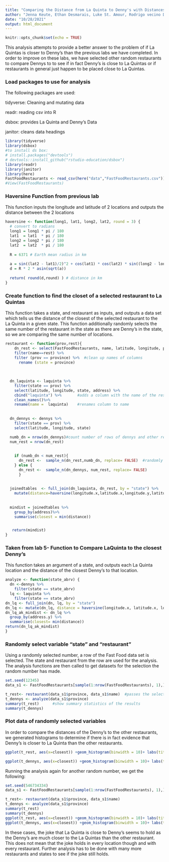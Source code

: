 ```yaml
---
title: "Comparing the Distance from La Quinta to Denny's with Distances between La Quinta and Other Restaurants"
author: "Jenna Keute, Ethan Desmarais, Luke St. Amour, Rodrigo vecino De Haro"
date: "10/28/2021"
output: html_document
---
```


```r
knitr::opts_chunk$set(echo = TRUE)
```


This analysis attempts to provide a better answer to the problem of if La Quintas is closer to Denny's than the previous labs we have completed. In order to improve on these labs, we have selected other random restaurants to compare Dennys to to see if in fact Denny's is close to La Quintas or if restaurants in general just happen to be placed close to La Quintas. 


### Load packages to use for analysis
The following packages are used:

tidyverse: Cleaning and mutating data

readr: reading csv into R

dsbox: provides La Quinta and Denny's Data

janitor: cleans data headings


```r
library(tidyverse)
library(dsbox)
#to install ds box:
# install.packages("devtools")
# devtools::install_github("rstudio-education/dsbox")
library(readr)
library(janitor)
library(here)
FastFoodRestaurants <- read_csv(here("data","FastFoodRestaurants.csv"))
#View(FastFoodRestaurants)
```

### Haversine Function from previous lab 

This function inputs the longitude and latitude of 2 locations and outputs the distance between the 2 locations

```r
haversine <- function(long1, lat1, long2, lat2, round = 3) {
  # convert to radians
  long1 = long1 * pi / 180
  lat1  = lat1  * pi / 180
  long2 = long2 * pi / 180
  lat2  = lat2  * pi / 180
  
  R = 6371 # Earth mean radius in km
  
  a = sin((lat2 - lat1)/2)^2 + cos(lat1) * cos(lat2) * sin((long2 - long1)/2)^2
  d = R * 2 * asin(sqrt(a))
  
  return( round(d,round) ) # distance in km
}
```


### Create function to find the closet of a selected restaurant to La Quintas

This function takes a state, and restaurant as inputs, and outputs a data set which tells us the distance of the closest of the selected restaurant to the La Quinta in a given state. This function additionally randomly selects the same number of the restaurant in the state as there are Denny's in the state, so we are comparing the same number of locations.  

```r
restaurant <- function(prov,rest){
    dn_rest <- select(FastFoodRestaurants, name, latitude, longitude, province) %>%  #remove unneeded columns
    filter(name==rest) %>%
    filter (prov == province) %>%  #clean up names of columns
      rename (state = province)
  
   
    
  dn_laquinta <- laquinta %>%
    filter(state == prov) %>%
    select(latitude, longitude, state, address) %>%
    cbind("laquinta") %>%       #adds a column with the name of the restraunt
    clean_names()%>%
    rename(name =  laquinta)    #renames column to name
    
  
  dn_dennys <- dennys %>%
    filter(state == prov) %>%
    select(latitude, longitude, state)

  numb_dn = nrow(dn_dennys)#count number of rows of dennys and other restaurant
  num_rest = nrow(dn_rest)
  
  
    if (numb_dn < num_rest){
      dn_rest <-  sample_n(dn_rest,numb_dn, replace= FALSE)  #randomly select the same amount of locations as Dennys
    } else {
      dn_rest <-  sample_n(dn_dennys, num_rest, replace= FALSE)
      }
      
  
  joinedtables  <- full_join(dn_laquinta, dn_rest, by = "state") %>%
    mutate(distance=haversine(longitude.x,latitude.x,longitude.y,latitude.y)) #calculate distances between la Quinta and restaurant
    
    
  mindist = joinedtables %>% 
    group_by(address)%>%
    summarise(closest = min(distance))


   return(mindist)
}

```
###  Taken from lab 5- Function to Compare LaQuinta to the closest Denny's

This function takes an argument of a state, and outputs each La Quinta location and the distance of the closest Denny's to that location. 

```r
analyze <- function(state_abrv) {
  dn <-dennys %>%
    filter(state == state_abrv)
  lq <- laquinta %>%
    filter(state == state_abrv)
dn_lq <- full_join(dn, lq, by = "state")
dn_lq <- mutate(dn_lq, distance = haversine(longitude.x, latitude.x, longitude.y, latitude.y))
dn_lq_ak_mindist <- dn_lq %>%
  group_by(address.y) %>%
  summarise(closest= min(distance))
return(dn_lq_ak_mindist)
}
```

### Randomly select variable "state" and "restaurant"
Using a randomly selected number, a row of the Fast Food data set is selected. The state and restaurant from the row are used for the analysis. The analysis functions are then called to get datasets for the selection the random number has made. 

```r
set.seed(12345)  
data_s1 <- FastFoodRestaurants[sample(1:nrow(FastFoodRestaurants), 1),] #select a random row according to the seed from the Fast Food Data

t_rest<- restaurant(data_s1$province, data_s1$name)  #passes the selected row into our functions
t_dennys <- analyze(data_s1$province)
summary(t_rest)      #show summary statistics of the results
summary(t_dennys)
```
### Plot data of randomly selected variables
In order to compare the distances of the Denny's to the other restaurants, we generated histograms to determine if there is in fact evidence that Denny's is closer to La Quinta than the other restaurants.


```r
ggplot(t_rest, aes(x=closest)) +geom_histogram(binwidth = 10)+ labs(title = data_s1$name, subtitle = data_s1$province)
```
```r
ggplot(t_dennys, aes(x=closest)) +geom_histogram(binwidth = 10)+ labs(title = "Dennys", subtitle = data_s1$province)
```

Running the analysis again for another random number, we get the following:

```r
set.seed(546734334)
data_s1 <- FastFoodRestaurants[sample(1:nrow(FastFoodRestaurants), 1),]

t_rest<- restaurant(data_s1$province, data_s1$name)
t_dennys <- analyze(data_s1$province)
summary(t_rest)
summary(t_dennys)
ggplot(t_rest, aes(x=closest)) +geom_histogram(binwidth = 10)+ labs(title = data_s1$name, subtitle = data_s1$province)
ggplot(t_dennys, aes(x=closest)) +geom_histogram(binwidth = 10)+ labs(title = "Dennys", subtitle = data_s1$province)

```

In these cases, the joke that La Quinta is close to Denny's seems to hold as the Denny's are much closer to the La Quintas than the other restaurant. This does not mean that the joke holds in every location though and with every restaurant. Further analysis has to be done with many more restaurants and states to see if the joke still holds. 